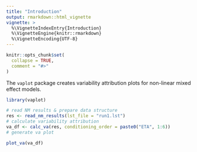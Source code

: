 ```yaml
---
title: "Introduction"
output: rmarkdown::html_vignette
vignette: >
  %\VignetteIndexEntry{Introduction}
  %\VignetteEngine{knitr::rmarkdown}
  %\VignetteEncoding{UTF-8}
---
```


```r
knitr::opts_chunk$set(
  collapse = TRUE,
  comment = "#>"
)
```

The `vaplot` package creates variability attribution plots for non-linear mixed effect models. 

```r
library(vaplot)
```

```r

# read NM results & prepare data structure
res <- read_nm_results(lst_file = "run1.lst")
# calculate variability attribution
va_df <- calc_va(res, conditioning_order = paste0("ETA", 1:6))
# generate va plot

plot_va(va_df)

```
